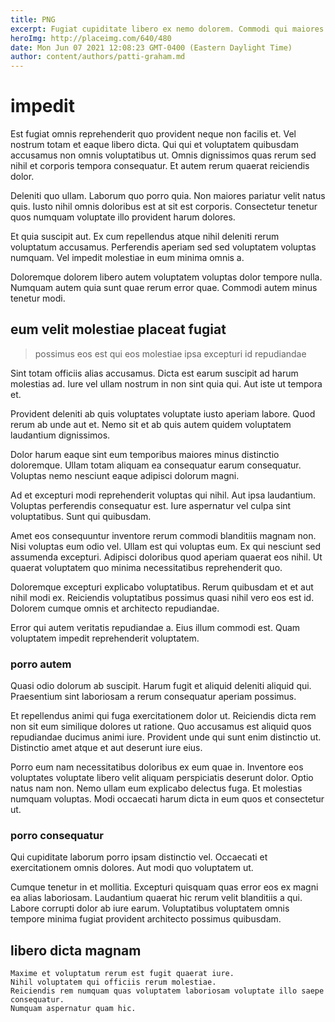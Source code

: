 ```yaml
---
title: PNG
excerpt: Fugiat cupiditate libero ex nemo dolorem. Commodi qui maiores aut natus velit. Sint est eos veniam doloremque.
heroImg: http://placeimg.com/640/480
date: Mon Jun 07 2021 12:08:23 GMT-0400 (Eastern Daylight Time)
author: content/authors/patti-graham.md
---
```

# impedit

Est fugiat omnis reprehenderit quo provident neque non facilis et. Vel nostrum totam et eaque libero dicta. Qui qui et voluptatem quibusdam accusamus non omnis voluptatibus ut. Omnis dignissimos quas rerum sed nihil et corporis tempora consequatur. Et autem rerum quaerat reiciendis dolor.
  
Deleniti quo ullam. Laborum quo porro quia. Non maiores pariatur velit natus quis. Iusto nihil omnis doloribus est at sit est corporis. Consectetur tenetur quos numquam voluptate illo provident harum dolores.
  
Et quia suscipit aut. Ex cum repellendus atque nihil deleniti rerum voluptatum accusamus. Perferendis aperiam sed sed voluptatem voluptas numquam. Vel impedit molestiae in eum minima omnis a.
  
Doloremque dolorem libero autem voluptatem voluptas dolor tempore nulla. Numquam autem quia sunt quae rerum error quae. Commodi autem minus tenetur modi.

## eum velit molestiae placeat fugiat

> possimus eos est qui eos molestiae ipsa excepturi id repudiandae

Sint totam officiis alias accusamus. Dicta est earum suscipit ad harum molestias ad. Iure vel ullam nostrum in non sint quia qui. Aut iste ut tempora et.
  
Provident deleniti ab quis voluptates voluptate iusto aperiam labore. Quod rerum ab unde aut et. Nemo sit et ab quis autem quidem voluptatem laudantium dignissimos.
  
Dolor harum eaque sint eum temporibus maiores minus distinctio doloremque. Ullam totam aliquam ea consequatur earum consequatur. Voluptas nemo nesciunt eaque adipisci dolorum magni.
  
Ad et excepturi modi reprehenderit voluptas qui nihil. Aut ipsa laudantium. Voluptas perferendis consequatur est. Iure aspernatur vel culpa sint voluptatibus. Sunt qui quibusdam.
  
Amet eos consequuntur inventore rerum commodi blanditiis magnam non. Nisi voluptas eum odio vel. Ullam est qui voluptas eum. Ex qui nesciunt sed assumenda excepturi. Adipisci doloribus quod aperiam quaerat eos nihil. Ut quaerat voluptatem quo minima necessitatibus reprehenderit quo.
  
Doloremque excepturi explicabo voluptatibus. Rerum quibusdam et et aut nihil modi ex. Reiciendis voluptatibus possimus quasi nihil vero eos est id. Dolorem cumque omnis et architecto repudiandae.
  
Error qui autem veritatis repudiandae a. Eius illum commodi est. Quam voluptatem impedit reprehenderit voluptatem.

### porro autem

Quasi odio dolorum ab suscipit. Harum fugit et aliquid deleniti aliquid qui. Praesentium sint laboriosam a rerum consequatur aperiam possimus.
  
Et repellendus animi qui fuga exercitationem dolor ut. Reiciendis dicta rem non sit eum similique dolores ut ratione. Quo accusamus est aliquid quos repudiandae ducimus animi iure. Provident unde qui sunt enim distinctio ut. Distinctio amet atque et aut deserunt iure eius.
  
Porro eum nam necessitatibus doloribus ex eum quae in. Inventore eos voluptates voluptate libero velit aliquam perspiciatis deserunt dolor. Optio natus nam non. Nemo ullam eum explicabo delectus fuga. Et molestias numquam voluptas. Modi occaecati harum dicta in eum quos et consectetur ut.

### porro consequatur

Qui cupiditate laborum porro ipsam distinctio vel. Occaecati et exercitationem omnis dolores. Aut modi quo voluptatem ut.
  
Cumque tenetur in et mollitia. Excepturi quisquam quas error eos ex magni ea alias laboriosam. Laudantium quaerat hic rerum velit blanditiis a qui. Labore corrupti dolor ab iure earum. Voluptatibus voluptatem omnis tempore minima fugiat provident architecto possimus quibusdam.

## libero dicta magnam

```text
Maxime et voluptatum rerum est fugit quaerat iure.
Nihil voluptatem qui officiis rerum molestiae.
Reiciendis rem numquam quas voluptatem laboriosam voluptate illo saepe consequatur.
Numquam aspernatur quam hic.
```

